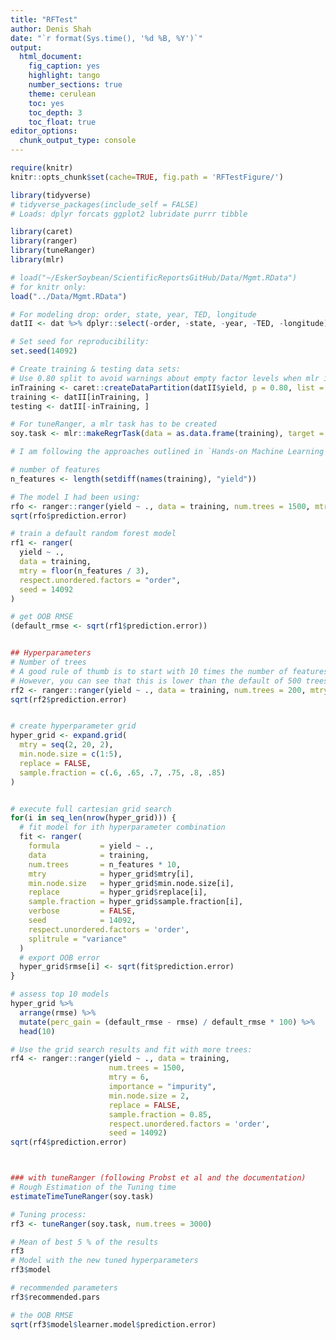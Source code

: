 ---
title: "RFTest"
author: Denis Shah
date: "`r format(Sys.time(), '%d %B, %Y')`"
output:
  html_document:
    fig_caption: yes
    highlight: tango
    number_sections: true
    theme: cerulean
    toc: yes
    toc_depth: 3
    toc_float: true
editor_options: 
  chunk_output_type: console
---

```{r setup, include=FALSE, eval=TRUE}
require(knitr)
knitr::opts_chunk$set(cache=TRUE, fig.path = 'RFTestFigure/')
```


<!--- Load libraries and process data for plotting -->
```{r libraries, echo=FALSE, eval=TRUE, message=FALSE}
library(tidyverse)
# tidyverse_packages(include_self = FALSE)
# Loads: dplyr forcats ggplot2 lubridate purrr tibble

library(caret)
library(ranger)
library(tuneRanger)
library(mlr)
```


```{r RFDataPrep, eval=TRUE, echo=FALSE, results='hide'}
# load("~/EskerSoybean/ScientificReportsGitHub/Data/Mgmt.RData")
# for knitr only:
load("../Data/Mgmt.RData")

# For modeling drop: order, state, year, TED, longitude
datII <- dat %>% dplyr::select(-order, -state, -year, -TED, -longitude)

# Set seed for reproducibility:
set.seed(14092)

# Create training & testing data sets:
# Use 0.80 split to avoid warnings about empty factor levels when mlr is creating the task:
inTraining <- caret::createDataPartition(datII$yield, p = 0.80, list = FALSE)
training <- datII[inTraining, ]
testing <- datII[-inTraining, ]

# For tuneRanger, a mlr task has to be created
soy.task <- mlr::makeRegrTask(data = as.data.frame(training), target = "yield")
```



```{r DifferentTuningMethods}
# I am following the approaches outlined in `Hands-on Machine Learning with R`, and also the references by Probst in which they describe the tuneRanger package.

# number of features
n_features <- length(setdiff(names(training), "yield"))

# The model I had been using:
rfo <- ranger::ranger(yield ~ ., data = training, num.trees = 1500, mtry = 8, importance = "impurity", min.node.size = 5, splitrule = "variance", seed = 14092)
sqrt(rfo$prediction.error)

# train a default random forest model
rf1 <- ranger(
  yield ~ ., 
  data = training,
  mtry = floor(n_features / 3),
  respect.unordered.factors = "order",
  seed = 14092
)

# get OOB RMSE
(default_rmse <- sqrt(rf1$prediction.error))


## Hyperparameters
# Number of trees
# A good rule of thumb is to start with 10 times the number of features, which in this case is 200
# However, you can see that this is lower than the default of 500 trees, and leads to a higher OOB RMSE:
rf2 <- ranger::ranger(yield ~ ., data = training, num.trees = 200, mtry = floor(n_features / 3), importance = "impurity", seed = 14092)
sqrt(rf2$prediction.error)


# create hyperparameter grid
hyper_grid <- expand.grid(
  mtry = seq(2, 20, 2),
  min.node.size = c(1:5), 
  replace = FALSE,                               
  sample.fraction = c(.6, .65, .7, .75, .8, .85)                                             
)


# execute full cartesian grid search
for(i in seq_len(nrow(hyper_grid))) {
  # fit model for ith hyperparameter combination
  fit <- ranger(
    formula         = yield ~ ., 
    data            = training, 
    num.trees       = n_features * 10,
    mtry            = hyper_grid$mtry[i],
    min.node.size   = hyper_grid$min.node.size[i],
    replace         = hyper_grid$replace[i],
    sample.fraction = hyper_grid$sample.fraction[i],
    verbose         = FALSE,
    seed            = 14092,
    respect.unordered.factors = 'order',
    splitrule = "variance"
  )
  # export OOB error 
  hyper_grid$rmse[i] <- sqrt(fit$prediction.error)
}

# assess top 10 models
hyper_grid %>%
  arrange(rmse) %>%
  mutate(perc_gain = (default_rmse - rmse) / default_rmse * 100) %>%
  head(10)

# Use the grid search results and fit with more trees:
rf4 <- ranger::ranger(yield ~ ., data = training, 
                      num.trees = 1500, 
                      mtry = 6, 
                      importance = "impurity", 
                      min.node.size = 2, 
                      replace = FALSE,
                      sample.fraction = 0.85,
                      respect.unordered.factors = 'order',
                      seed = 14092)
sqrt(rf4$prediction.error)



### with tuneRanger (following Probst et al and the documentation)
# Rough Estimation of the Tuning time
estimateTimeTuneRanger(soy.task)

# Tuning process:
rf3 <- tuneRanger(soy.task, num.trees = 3000)

# Mean of best 5 % of the results
rf3
# Model with the new tuned hyperparameters
rf3$model

# recommended parameters
rf3$recommended.pars

# the OOB RMSE
sqrt(rf3$model$learner.model$prediction.error)
```



